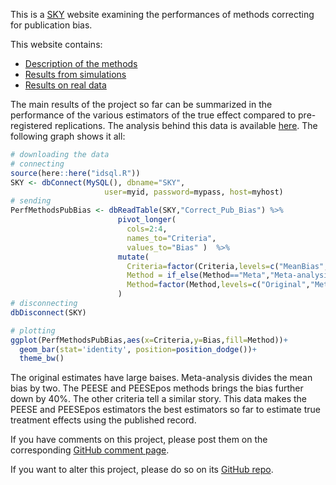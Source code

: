 

This is a [SKY](https://chabefer.github.io/SKY/index.html) website examining the performances of methods correcting for publication bias.

This website contains:

* [Description of the methods](Methods.html)
* [Results from simulations](Simulations.html)
* [Results on real data](Estimation_Pub_bias.html)

The main results of the project so far can be summarized in the performance of the various estimators of the true effect compared to pre-registered replications.
The analysis behind this data is available [here](Estimation_Pub_Bias.html).
The following graph shows it all:

```r
# downloading the data
# connecting
source(here::here("idsql.R"))
SKY <- dbConnect(MySQL(), dbname="SKY",
                     user=myid, password=mypass, host=myhost)
# sending
PerfMethodsPubBias <- dbReadTable(SKY,"Correct_Pub_Bias") %>%
                        pivot_longer(
                          cols=2:4,
                          names_to="Criteria",
                          values_to="Bias" )  %>%
                        mutate(
                          Criteria=factor(Criteria,levels=c("MeanBias","MAD","RMSE")),
                          Method = if_else(Method=="Meta","Meta-analysis",Method),
                          Method=factor(Method,levels=c("Original","Meta-analysis","PEESE","PEESEpos","FATPETPEESEpos","ppCurve","SelModel"))
                        )
# disconnecting
dbDisconnect(SKY)

# plotting 
ggplot(PerfMethodsPubBias,aes(x=Criteria,y=Bias,fill=Method))+
  geom_bar(stat='identity', position=position_dodge())+
  theme_bw()
```

The original estimates have large baises.
Meta-analysis divides the mean bias by two.
The PEESE and PEESEpos methods brings the bias further down by 40\%.
The other criteria tell a similar story.
This data makes the PEESE and PEESEpos estimators the best estimators so far to estimate true treatment effects using the published record.

If you have comments on this project, please post them on the corresponding [GitHub comment page](https://github.com/chabefer/SKY_Correct_Pub_Bias/discussions).

If you want to alter this project, please do so on its [GitHub repo](https://github.com/chabefer/SKY_Correct_Pub_Bias).

